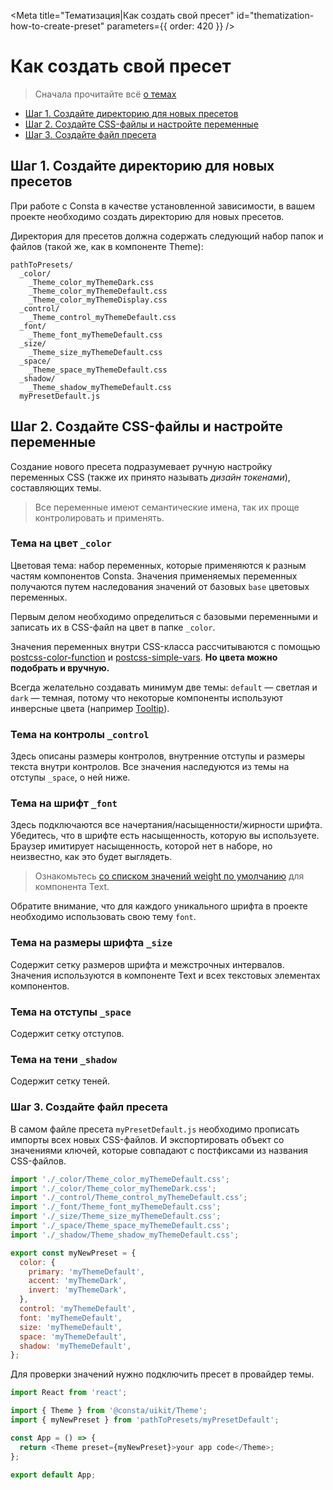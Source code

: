 
<Meta
  title="Тематизация|Как создать свой пресет"
  id="thematization-how-to-create-preset"
  parameters={{ order: 420 }}
/>

# Как создать свой пресет

> Сначала прочитайте всё [о темах](https://consta-uikit.vercel.app/?path=/docs/components-theme--playground)

- [Шаг 1. Создайте директорию для новых пресетов](#шаг-1-создайте-директорию-для-новых-пресетов)
- [Шаг 2. Создайте CSS-файлы и настройте переменные](#шаг-2-создайте-css-файлы-и-настройте-переменные)
- [Шаг 3. Создайте файл пресета](#шаг-3-создайте-файл-пресета)

## Шаг 1. Создайте директорию для новых пресетов

При работе с Consta в качестве установленной зависимости,
в вашем проекте необходимо создать директорию для новых пресетов.

Директория для пресетов должна содержать следующий набор папок и файлов
(такой же, как в компоненте Theme):

```
pathToPresets/
  _color/
    _Theme_color_myThemeDark.css
    _Theme_color_myThemeDefault.css
    _Theme_color_myThemeDisplay.css
  _control/
    _Theme_control_myThemeDefault.css
  _font/
    _Theme_font_myThemeDefault.css
  _size/
    _Theme_size_myThemeDefault.css
  _space/
    _Theme_space_myThemeDefault.css
  _shadow/
    _Theme_shadow_myThemeDefault.css
  myPresetDefault.js
```

## Шаг 2. Создайте CSS-файлы и настройте переменные

Создание нового пресета подразумевает ручную настройку переменных CSS (также их принято называть _дизайн токенами_), составляющих темы.

> Все переменные имеют семантические имена, так их проще контролировать и применять.

### Тема на цвет `_color`

Цветовая тема: набор переменных, которые применяются к разным частям компонентов Consta. Значения применяемых переменных получаются путем наследования значений от базовых `base` цветовых переменных.

Первым делом необходимо определиться с базовыми переменными и записать их в CSS-файл на цвет в папке `_color`.

Значения переменных внутри CSS-класса рассчитываются с помощью [postcss-color-function](https://github.com/postcss/postcss-color-function)
и [postcss-simple-vars](https://github.com/postcss/postcss-simple-vars). **Но цвета можно подобрать и вручную.**

Всегда желательно создавать минимум две темы: `default` — светлая и `dark` — темная, потому что некоторые
компоненты используют инверсные цвета (например [Tooltip](https://consta-uikit.vercel.app/?path=/docs/components-tooltip--tooltip-positioned-by-anchor-story)).

### Тема на контролы `_control`

Здесь описаны размеры контролов, внутренние отступы и размеры текста внутри контролов.
Все значения наследуются из темы на отступы `_space`, о ней ниже.

### Тема на шрифт `_font`

Здесь подключаются все начертания/насыщенности/жирности шрифта. Убедитесь, что в шрифте есть насыщенность, которую вы используете.
Браузер имитирует насыщенность, которой нет в наборе, но неизвестно, как это будет выглядеть.

> Ознакомьтесь [со списком значений weight по умолчанию](https://consta-uikit.vercel.app/?path=/docs/components-text--playground#%D0%BD%D0%B0%D1%81%D1%8B%D1%89%D0%B5%D0%BD%D0%BD%D0%BE%D1%81%D1%82%D1%8C) для компонента Text.

Обратите внимание, что для каждого уникального шрифта в проекте необходимо использовать свою тему `font`.

### Тема на размеры шрифта `_size`

Содержит сетку размеров шрифта и межстрочных интервалов. Значения используются в компоненте Text и всех текстовых
элементах компонентов.

### Тема на отступы `_space`

Содержит сетку отступов.

### Тема на тени `_shadow`

Содержит сетку теней.

### Шаг 3. Создайте файл пресета

В самом файле пресета `myPresetDefault.js` необходимо прописать импорты всех новых CSS-файлов. И экспортировать
объект со значениями ключей, которые совпадают с постфиксами из названия CSS-файлов.

```js
import './_color/Theme_color_myThemeDefault.css';
import './_color/Theme_color_myThemeDark.css';
import './_control/Theme_control_myThemeDefault.css';
import './_font/Theme_font_myThemeDefault.css';
import './_size/Theme_size_myThemeDefault.css';
import './_space/Theme_space_myThemeDefault.css';
import './_shadow/Theme_shadow_myThemeDefault.css';

export const myNewPreset = {
  color: {
    primary: 'myThemeDefault',
    accent: 'myThemeDark',
    invert: 'myThemeDark',
  },
  control: 'myThemeDefault',
  font: 'myThemeDefault',
  size: 'myThemeDefault',
  space: 'myThemeDefault',
  shadow: 'myThemeDefault',
};
```

Для проверки значений нужно подключить пресет в провайдер темы.

```ts
import React from 'react';

import { Theme } from '@consta/uikit/Theme';
import { myNewPreset } from 'pathToPresets/myPresetDefault';

const App = () => {
  return <Theme preset={myNewPreset}>your app code</Theme>;
};

export default App;
```
